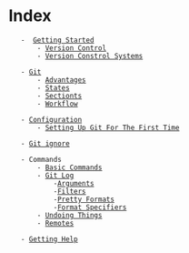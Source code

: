 = Index =
	-  [[git/getting-started|Getting Started]]
		- [[git/getting-started#Version Control|Version Control]]
		- [[git/getting-started#Version Constrol Systems|Version Constrol Systems]] 

	- [[git/git|Git]]
		- [[git/git#Advantages|Advantages]]
		- [[git/git#States|States]]
		- [[git/git#Sectionts|Sectionts]]
		- [[git/git#Workflow|Workflow]]

	- [[git/git-configuration|Configuration]]
		- [[git/git-configuration#Setting Up Git For The First Time|Setting Up Git For The First Time]]

	- [[git/gitignore|Git ignore]]

	- Commands
		- [[git/basic-commands|Basic Commands]]
		- [[git/git-log|Git Log]]
			-[[git/git-log#Arguments|Arguments]]
			-[[git/git-log#Filters|Filters]]
			-[[git/git-log#Pretty Formats|Pretty Formats]]
			-[[git/git-log#Format Specifiers|Format Specifiers]]
		- [[git/undoing|Undoing Things]]
		- [[git/remotes|Remotes]]

	- [[git/getting-help|Getting Help]] 


	
